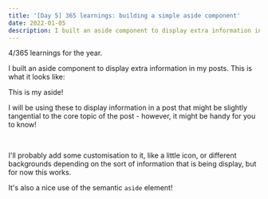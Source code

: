 ```yaml
---
title: '[Day 5] 365 learnings: building a simple aside component'
date: 2022-01-05
description: I built an aside component to display extra information in my posts
---
```



4/365 learnings for the year.

I built an aside component to display extra information in my posts. This is what it looks like:

<Aside>
  <p>This is my aside!</p>
  <p>
    I will be using these to display information in a post that might be
    slightly tangential to the core topic of the post - however, it might be
    handy for you to know!
  </p>
</Aside>

<br />

I'll probably add some customisation to it, like a little icon, or different backgrounds depending on the sort of information that is being display, but for now this works.

It's also a nice use of the semantic `aside` element!
